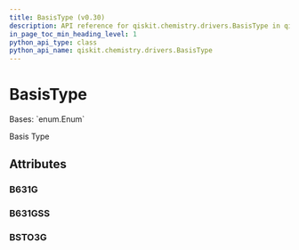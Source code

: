 ```yaml
---
title: BasisType (v0.30)
description: API reference for qiskit.chemistry.drivers.BasisType in qiskit v0.30
in_page_toc_min_heading_level: 1
python_api_type: class
python_api_name: qiskit.chemistry.drivers.BasisType
---
```


# BasisType

<Class id="qiskit.chemistry.drivers.BasisType" isDedicatedPage={true} github="https://github.com/qiskit-community/qiskit-aqua/tree/stable/0.9/qiskit/chemistry/drivers/pyquanted/pyquantedriver.py" signature="BasisType(value)" modifiers="class">
  Bases: `enum.Enum`

  Basis Type

  ## Attributes

  ### B631G

  <Attribute id="qiskit.chemistry.drivers.BasisType.B631G" attributeValue="'6-31g'" />

  ### B631GSS

  <Attribute id="qiskit.chemistry.drivers.BasisType.B631GSS" attributeValue="'6-31g**'" />

  ### BSTO3G

  <Attribute id="qiskit.chemistry.drivers.BasisType.BSTO3G" attributeValue="'sto3g'" />
</Class>

